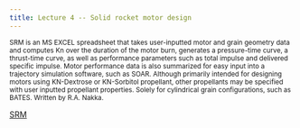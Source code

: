 ```yaml
---
title: Lecture 4 -- Solid rocket motor design
---
```


<sub>SRM is an MS EXCEL spreadsheet that takes user-inputted motor and grain
   geometry data and computes Kn over the duration of the motor burn, generates
   a pressure-time curve, a thrust-time curve, as well as performance
   parameters such as total impulse and delivered specific impulse. Motor
   performance data is also summarized for easy input into a trajectory
   simulation software, such as SOAR. Although primarily intended for designing
   motors using KN-Dextrose or KN-Sorbitol propellant, other propellants may be
   specified with user inputted propellant properties. Solely for cylindrical
   grain configurations, such as BATES. Written by R.A. Nakka.
</sub>

[SRM](https://www.nakka-rocketry.net/softw.html#SRM)
